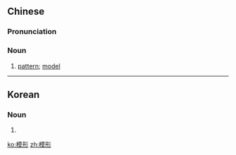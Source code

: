 ==Chinese==
{{zh-forms}}

===Pronunciation===
{{zh-pron
|m=móxíng
|c=mou4 jing4
|cat=n
}}

===Noun===
{{zh-noun}}

# [[pattern]]; [[model]]

----

==Korean==
{{ko-hanjatab}}

===Noun===
{{ko-noun|hj|hangeul=모형}}

# {{hanja form of|모형|[[model]]}}

[[ko:模形]]
[[zh:模形]]